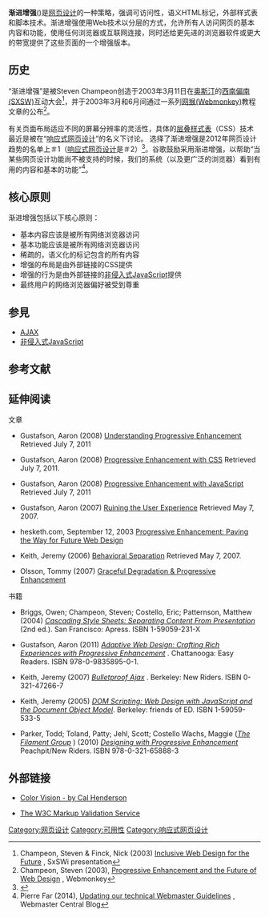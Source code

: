 '''渐进增强'''({{lang-en|Progressive enhancement}})是[[网页设计|网页设计]]的一种策略，强调可访问性，语义HTML标记，外部样式表和脚本技术。渐进增强使用Web技术以分层的方式，允许所有人访问网页的基本内容和功能，使用任何浏览器或互联网连接，同时还给更先进的浏览器软件或更大的带宽提供了这些页面的一个增强版本。


==历史==
“渐进增强”是被Steven Champeon创造于2003年3月11日在[[奥斯汀|奥斯汀]]的[[西南偏南|西南偏南(SXSW)]]互动大会<ref>Champeon, Steven & Finck, Nick (2003) [http://hesketh.com/publications/inclusive_web_design_for_the_future.html Inclusive Web Design for the Future] {{Wayback|url=http://hesketh.com/publications/inclusive_web_design_for_the_future.html |date=20210226200650 }}, SxSWi presentation</ref>，并于2003年3月和6月间通过一系列[[Webmonkey|网猴(Webmonkey)]]教程文章的公布<ref>Champeon, Steven (2003), [http://hesketh.com/publications/progressive_enhancement_and_the_future_of_web_design.html Progressive Enhancement and the Future of Web Design] {{Wayback|url=http://hesketh.com/publications/progressive_enhancement_and_the_future_of_web_design.html |date=20210225052041 }}, Webmonkey</ref>。

有关页面布局适应不同的屏幕分辨率的灵活性，具体的[[层叠样式表|层叠样式表]]（CSS）技术最近是被在“[[响应式网页设计|响应式网页设计]]”的名义下讨论。 {{le|.NET杂志|net (magazine)}}选择了渐进增强是2012年网页设计趋势的名单上＃1（[[响应式网页设计|响应式网页设计]]是＃2）<ref>{{cite web|title=15 top web design and development trends for 2012|date=January 9, 2012|url=http://www.creativebloq.com/industry-trends/15-top-web-design-and-development-trends-2012-1123018|access-date=2016-09-13|archive-date=2017-06-30|archive-url=https://web.archive.org/web/20170630074819/http://www.creativebloq.com/industry-trends/15-top-web-design-and-development-trends-2012-1123018|dead-url=no}}</ref>。谷歌鼓励采用渐进增强，以帮助“当某些网页设计功能尚不被支持的时候，我们的系统（以及更广泛的浏览器）看到有用的内容和基本的功能”<ref>Pierre Far (2014), [http://googlewebmastercentral.blogspot.com/2014/10/updating-our-technical-webmaster.html Updating our technical Webmaster Guidelines] {{Wayback|url=http://googlewebmastercentral.blogspot.com/2014/10/updating-our-technical-webmaster.html |date=20160308072523 }}, Webmaster Central Blog</ref>。

==核心原则==
渐进增强包括以下核心原则：

* 基本内容应该是被所有网络浏览器访问
* 基本功能应该是被所有网络浏览器访问
* 稀疏的，语义化的标记包含的所有内容
* 增强的布局是由外部链接的CSS提供
* 增强的行为是由外部链接的[[非侵入式JavaScript|非侵入式JavaScript]]提供
* 最终用户的网络浏览器偏好被受到尊重

== 参見 ==
* [[AJAX|AJAX]]
* [[非侵入式JavaScript|非侵入式JavaScript]]

== 参考文献 ==
{{Reflist}}

==延伸阅读==
;文章
{{refbegin}}
* {{En}}Gustafson, Aaron (2008) [http://www.alistapart.com/articles/understandingprogressiveenhancement/ Understanding Progressive Enhancement] {{Wayback|url=http://www.alistapart.com/articles/understandingprogressiveenhancement/ |date=20130121080349 }} Retrieved July 7, 2011
* {{En}}Gustafson, Aaron (2008) [http://www.alistapart.com/articles/progressiveenhancementwithcss/ Progressive Enhancement with CSS] {{Wayback|url=http://www.alistapart.com/articles/progressiveenhancementwithcss/ |date=20130114033812 }} Retrieved July 7, 2011.
* {{En}}Gustafson, Aaron (2008) [http://www.alistapart.com/articles/progressiveenhancementwithjavascript/ Progressive Enhancement with JavaScript] {{Wayback|url=http://www.alistapart.com/articles/progressiveenhancementwithjavascript/ |date=20130125054036 }} Retrieved July 7, 2011
* {{En}}Gustafson, Aaron (2007) [http://www.alistapart.com/articles/ruininguserexperience Ruining the User Experience] {{Wayback|url=http://www.alistapart.com/articles/ruininguserexperience |date=20130115224957 }} Retrieved May 7, 2007.
* {{En}}hesketh.com, September 12, 2003 [http://hesketh.com/thought-leadership/our-publications/progressive-enhancement-and-future-web-design Progressive Enhancement: Paving the Way for Future Web Design] {{Wayback|url=http://hesketh.com/thought-leadership/our-publications/progressive-enhancement-and-future-web-design |date=20140826112925 }}
* {{En}}Keith, Jeremy (2006) [http://www.alistapart.com/articles/behavioralseparation Behavioral Separation] {{WebCite|url=https://www.webcitation.org/66b4aWkPK?url=http://www.alistapart.com/articles/behavioralseparation |date=20120401102854 |dateformat=iso }} Retrieved May 7, 2007.
* {{En}}Olsson, Tommy (2007) [http://accessites.org/site/2007/02/graceful-degradation-progressive-enhancement/ Graceful Degradation & Progressive Enhancement] {{Wayback|url=http://accessites.org/site/2007/02/graceful-degradation-progressive-enhancement/ |date=20170718214402 }}
{{refend}}
;书籍
{{refbegin}}
* {{En}}Briggs, Owen; Champeon, Steven; Costello, Eric; Patternson, Matthew (2004) ''[https://web.archive.org/web/20060421205755/http://www.glasshaus.com/BookInfo.asp?bookId=59 Cascading Style Sheets: Separating Content From Presentation]'' (2nd ed.). San Francisco: Apress. ISBN 1-59059-231-X
* {{En}}Gustafson, Aaron (2011) ''[http://adaptivewebdesign.info Adaptive Web Design: Crafting Rich Experiences with Progressive Enhancement] {{Wayback|url=http://adaptivewebdesign.info/ |date=20110314215803 }}''. Chattanooga: Easy Readers. ISBN 978-0-9835895-0-1.
* {{En}}Keith, Jeremy (2007) ''[http://www.peachpit.com/store/product.aspx?isbn=0321472667 Bulletproof Ajax] {{Wayback|url=http://www.peachpit.com/store/product.aspx?isbn=0321472667 |date=20120826070346 }}''. Berkeley: New Riders. ISBN 0-321-47266-7
* {{En}}Keith, Jeremy (2005) ''[https://web.archive.org/web/20070428025957/http://www.friendsofed.com/book.html?isbn=1590595335 DOM Scripting: Web Design with JavaScript and the Document Object Model]''. Berkeley: friends of ED. ISBN 1-59059-533-5
* {{En}}Parker, Todd; Toland, Patty; Jehl, Scott; Costello Wachs, Maggie (''[http://www.filamentgroup.com/ The Filament Group] {{Wayback|url=http://www.filamentgroup.com/ |date=20210311230504 }}'') (2010) ''[http://www.filamentgroup.com/dwpe Designing with Progressive Enhancement] {{Wayback|url=http://www.filamentgroup.com/dwpe |date=20210224133040 }}'' Peachpit/New Riders. ISBN 978-0-321-65888-3
{{refend}}

==外部链接==
*{{En}}[http://www.iamcal.com/toys/colors/ Color Vision - by Cal Henderson] {{Wayback|url=http://www.iamcal.com/toys/colors/ |date=20160715160630 }}
*{{En}}[http://validator.w3.org/ The W3C Markup Validation Service] {{Wayback|url=http://validator.w3.org/ |date=20110222101928 }}

[[Category:网页设计|Category:网页设计]]
[[Category:可用性|Category:可用性]]
[[Category:响应式网页设计|Category:响应式网页设计]]